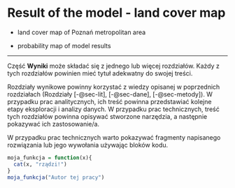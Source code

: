 # Result of the model - land cover map {#sec-results-map}

-   land cover map of Poznań metropolitan area

-   probability map of model results

------------------------------------------------------------------------

Część **Wyniki** może składać się z jednego lub więcej rozdziałów. Każdy z tych rozdziałów powinien mieć tytuł adekwatny do swojej treści.

Rozdziały wynikowe powinny korzystać z wiedzy opisanej w poprzednich rozdziałach (Rozdziały [-@sec-lit], [-@sec-dane], [-@sec-metody]). W przypadku prac analitycznych, ich treść powinna przedstawiać kolejne etapy eksploracji i analizy danych. W przypadku prac technicznych, treść tych rozdziałów powinna opisywać stworzone narzędzia, a następnie pokazywać ich zastosowanie/a.

W przypadku prac technicznych warto pokazywać fragmenty napisanego rozwiązania lub jego wywołania używając bloków kodu.

```r
moja_funkcja = function(x){
  cat(x, "rządzi!")
}
moja_funkcja("Autor tej pracy")
```

